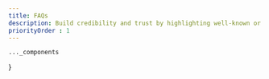 ```yaml
---
title: FAQs
description: Build credibility and trust by highlighting well-known or reputable brands that are connected to your business.
priorityOrder : 1
---
```



    ..._components
}

<BlockPreview
    title="Plain"
    src="/blocks-preview/faqs/plain"
    code={plainCode}
    client:visible
/>